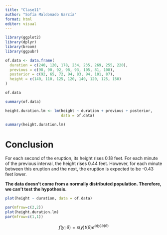 ```yaml
---
title: "Clase11"
author: "Sofía Maldonado García"
format: html
editor: visual
---
```


```r
library(ggplot2)
library(dplyr)
library(broom)
library(ggpubr)
```

```r
of.data <- data.frame(
  duration = c(240, 120, 178, 234, 235, 269, 255, 220),
  previous = c(98, 90, 92, 98, 93, 105, 81, 108),
  posterior = c(92, 65, 72, 94, 83, 94, 101, 87),
  height = c(140, 110, 125, 120, 140, 120, 125, 150)
)

of.data
```

```r
summary(of.data)
```

```r
height.duration.lm <- lm(height ~ duration + previous + posterior,
                         data = of.data)

summary(height.duration.lm)
```

# Conclusion

For each second of the eruption, its height rises 0.18 feet. For each minute of the previous interval, the height rises 0.44 feet. However, for each minute between this eruption and the next, the eruption is expected to be -0.43 feet lower.

**The data doesn't come from a normally distributed population. Therefore, we can't test the hypothesis.**

```r
plot(height ~ duration, data = of.data)
```

```r
par(mfrow=c(2,2))
plot(height.duration.lm)
par(mfrow=c(1,1))
```

$$
f(y; \theta) = s(y)t(\theta)e^{\alpha(y)b(\theta)}
$$
